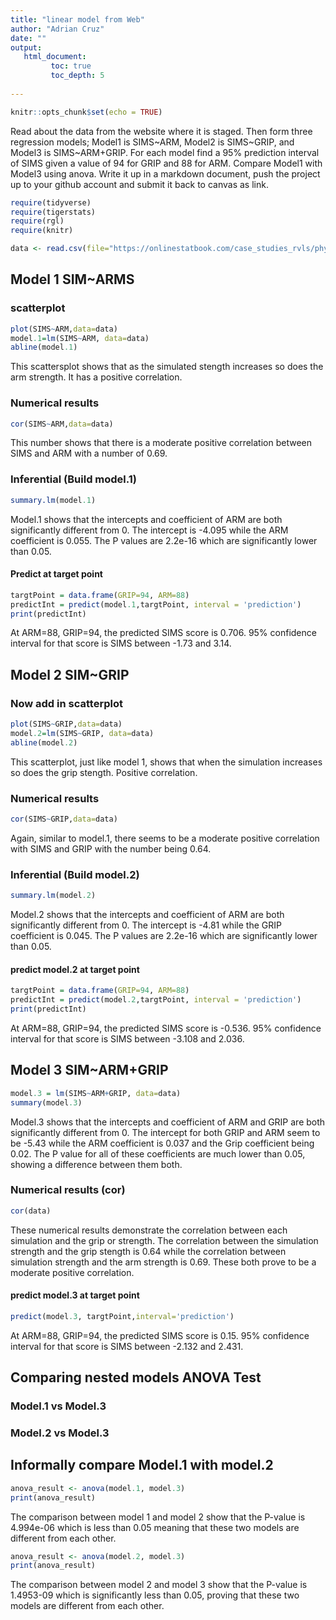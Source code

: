 ```yaml
---
title: "linear model from Web"
author: "Adrian Cruz"
date: ""
output:
   html_document:
         toc: true
         toc_depth: 5
        
---
```


```r
knitr::opts_chunk$set(echo = TRUE)
```

Read about the data from the website where it is staged.  Then form three regression models; Model1 is SIMS~ARM, Model2 is SIMS~GRIP, and Model3 is SIMS~ARM+GRIP. For each model find a 95% prediction interval of SIMS given a value of 94  for GRIP and 88 for ARM. Compare Model1 with Model3 using anova. Write it up in a markdown document, push the project up to your github account and submit it back to canvas as link. 


```r
require(tidyverse)
require(tigerstats)
require(rgl)
require(knitr)

```

```r
data <- read.csv(file="https://onlinestatbook.com/case_studies_rvls/physical_strength/data.txt",sep="",header=TRUE)  

```

## Model 1 SIM~ARMS

### scatterplot

```r
plot(SIMS~ARM,data=data)
model.1=lm(SIMS~ARM, data=data)
abline(model.1)
```

This scattersplot shows that as the simulated stength increases so does the arm strength. It has a positive correlation.

### Numerical results

```r
cor(SIMS~ARM,data=data)
```

This number shows that there is a moderate positive correlation between SIMS and ARM with a number of 0.69.

### Inferential  (Build model.1)

```r
summary.lm(model.1)
```

Model.1 shows that the intercepts and coefficient of ARM are both significantly different from 0. The intercept is -4.095 while the ARM coefficient is 0.055. The P values are 2.2e-16 which are significantly lower than 0.05.

#### Predict at target point

```r
targtPoint = data.frame(GRIP=94, ARM=88)
predictInt = predict(model.1,targtPoint, interval = 'prediction')
print(predictInt)
```


At ARM=88, GRIP=94, the predicted SIMS score is 0.706. 95% confidence interval for that score is SIMS between -1.73 and 3.14.


## Model 2 SIM~GRIP

### Now add in scatterplot

```r
plot(SIMS~GRIP,data=data)
model.2=lm(SIMS~GRIP, data=data)
abline(model.2)
```  

This scatterplot, just like model 1, shows that when the simulation increases so does the grip stength. Positive correlation.

### Numerical results 

```r
cor(SIMS~GRIP,data=data)
```

Again, similar to model.1, there seems to be a moderate positive correlation with SIMS and GRIP with the number being 0.64.

### Inferential  (Build model.2)
  
```r
summary.lm(model.2)
```

Model.2 shows that the intercepts and coefficient of ARM are both significantly different from 0. The intercept is -4.81 while the GRIP coefficient is 0.045. The P values are 2.2e-16 which are significantly lower than 0.05.

#### predict model.2 at target point

```r
targtPoint = data.frame(GRIP=94, ARM=88)
predictInt = predict(model.2,targtPoint, interval = 'prediction')
print(predictInt)
```

At ARM=88, GRIP=94, the predicted SIMS score is -0.536. 95% confidence interval for that score is SIMS between -3.108 and 2.036.


## Model 3 SIM~ARM+GRIP

```r
model.3 = lm(SIMS~ARM+GRIP, data=data)
summary(model.3)
```

Model.3 shows that the intercepts and coefficient of ARM and GRIP are both significantly different from 0. The intercept for both GRIP and ARM seem to be -5.43 while the ARM coefficient is 0.037 and the Grip coefficient being 0.02.  The P value for all of these coefficients are much lower than 0.05, showing a difference between them both.

### Numerical results (cor)

```r
cor(data)
```

These numerical results demonstrate the correlation between each simulation and the grip or strength. The correlation between the simulation strength and the grip stength is 0.64 while the correlation between simulation strength and the arm strength is 0.69. These both prove to be a moderate positive correlation.

#### predict model.3 at target point
```r
predict(model.3, targtPoint,interval='prediction')
```

At ARM=88, GRIP=94, the predicted SIMS score is 0.15. 95% confidence interval for that score is SIMS between -2.132 and 2.431.

## Comparing nested models ANOVA Test

### Model.1 vs Model.3
### Model.2 vs Model.3

## Informally compare Model.1 with model.2

```r
anova_result <- anova(model.1, model.3)
print(anova_result)
```

The comparison between model 1 and model 2 show that the P-value is 4.994e-06 which is less than 0.05 meaning that these two models are different from each other.

```r
anova_result <- anova(model.2, model.3)
print(anova_result)
```

The comparison between model 2 and model 3 show that the P-value is 1.4953-09 which is significantly less than 0.05, proving that these two models are different from each other.
